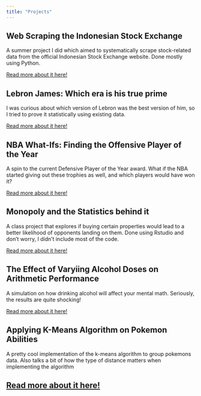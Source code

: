 ```yaml
---
title: "Projects"
---
```



## Web Scraping the Indonesian Stock Exchange
A summer project I did which aimed to systematically scrape stock-related data from the official Indonesian Stock Exchange website. Done mostly using Python.

[Read more about it here!](https://www.notion.so/brianmualim/Web-Scraping-the-Indonesian-Stock-Exchange-e35de308c4624af8996c2f73c37162f8)

## Lebron James: Which era is his true prime
I was curious about which version of Lebron was the best version of him, so I tried to prove it statistically using existing data. 

[Read more about it here!](https://www.notion.so/brianmualim/Lebron-James-Which-era-is-his-true-prime-f221aa814ba54d978e5e5f93311759da)

## NBA What-Ifs: Finding the Offensive Player of the Year
A spin to the current Defensive Player of the Year award. What if the NBA started giving out these trophies as well, and which players would have won it?

[Read more about it here!](https://www.notion.so/brianmualim/NBA-What-Ifs-Finding-the-Offensive-Player-of-the-Year-ce96968ccb984cdcbbb5bc29958b819b)

## Monopoly and the Statistics behind it
A class project that explores if buying certain properties would lead to a better likelihood of opponents landing on them. Done using Rstudio and don't worry, I didn't include most of the code.

[Read more about it here!](https://www.notion.so/brianmualim/Monopoly-and-the-Statistics-Behind-it-db7169627f204cd0a8d1ce191ce18368)

## The Effect of Varyiing Alcohol Doses on Arithmetic Performance
A simulation on how drinking alcohol will affect your mental math. Seriously, the results are quite shocking!

[Read more about it here!](https://www.notion.so/brianmualim/The-Effect-of-Varying-Alcohol-Doses-on-Arithmetic-Performance-0f61bd068c5548a29a625b82c40db62a)

## Applying K-Means Algorithm on Pokemon Abilities
A pretty cool implementation of the k-means algorithm to group pokemons data. Also talks a bit of how the type of distance matters when implementing the algorithm

[Read more about it here!](https://www.notion.so/brianmualim/Applying-K-Means-Algorithm-on-Pokemon-Abilities-a77a6376981e4d02b12d1ac6a3c0d342)
---
